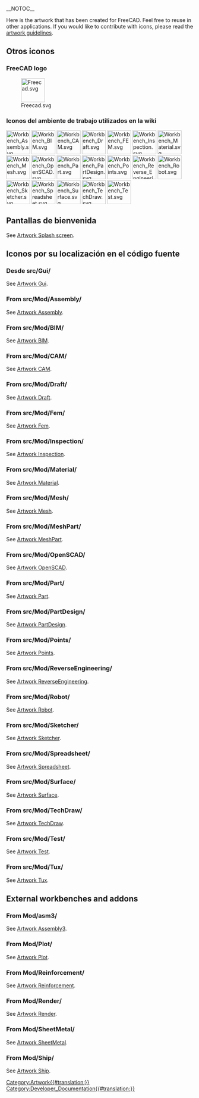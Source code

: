 __NOTOC__
<languages/>

Here is the artwork that has been created for FreeCAD. Feel free to reuse in other applications. If you would like to contribute with icons, please read the [[Artwork_Guidelines|artwork guidelines]].

<span id="Miscellaneous_icons"></span>
==Otros iconos==

===FreeCAD logo===

[[Image:Freecad.svg|64px]]

<span id="Workbench_icons_used_in_the_wiki"></span>
===Iconos del ambiente de trabajo utilizados en la wiki===

[[Image:Workbench_Assembly.svg|64px]]
[[Image:Workbench_BIM.svg|64px]]
[[Image:Workbench_CAM.svg|64px]]
[[Image:Workbench_Draft.svg|64px]]
[[Image:Workbench_FEM.svg|64px]]
[[Image:Workbench_Inspection.svg|64px]]
[[Image:Workbench_Material.svg|64px]]
[[Image:Workbench_Mesh.svg|64px]]
[[Image:Workbench_OpenSCAD.svg|64px]]
[[Image:Workbench_Part.svg|64px]]
[[Image:Workbench_PartDesign.svg|64px]]
[[Image:Workbench_Points.svg|64px]]
[[Image:Workbench_Reverse_Engineering.svg|64px]]
[[Image:Workbench_Robot.svg|64px]]
[[Image:Workbench_Sketcher.svg|64px]]
[[Image:Workbench_Spreadsheet.svg|64px]]
[[Image:Workbench_Surface.svg|64px]]
[[Image:Workbench_TechDraw.svg|64px]]
[[Image:Workbench_Test.svg|64px]]

<span id="Splash_screens"></span>
== Pantallas de bienvenida ==

See [[Artwork_Splash_screen|Artwork Splash screen]].

<span id="Icons_by_their_location_in_the_source_code"></span>
==Iconos por su localización en el código fuente==

<span id="From_src/Gui/"></span>
===Desde src/Gui/===

See [[Artwork_Gui|Artwork Gui]].

===From src/Mod/Assembly/===

See [[Artwork_Assembly|Artwork Assembly]].

===From src/Mod/BIM/===

See [[Artwork_BIM|Artwork BIM]].

===From src/Mod/CAM/===

See [[Artwork_CAM|Artwork CAM]].

===From src/Mod/Draft/===

See [[Artwork_Draft|Artwork Draft]].

===From src/Mod/Fem/===

See [[Artwork_Fem|Artwork Fem]].

===From src/Mod/Inspection/===

See [[Artwork_Inspection|Artwork Inspection]].

===From src/Mod/Material/===

See [[Artwork_Material|Artwork Material]].

===From src/Mod/Mesh/===

See [[Artwork_Mesh|Artwork Mesh]].

===From src/Mod/MeshPart/===

See [[Artwork_MeshPart|Artwork MeshPart]].

===From src/Mod/OpenSCAD/===

See [[Artwork_OpenSCAD|Artwork OpenSCAD]].

===From src/Mod/Part/===

See [[Artwork Part|Artwork Part]].

===From src/Mod/PartDesign/===

See [[Artwork PartDesign|Artwork PartDesign]].

===From src/Mod/Points/===

See [[Artwork_Points|Artwork Points]].

===From src/Mod/ReverseEngineering/===

See [[Artwork_ReverseEngineering|Artwork ReverseEngineering]].

===From src/Mod/Robot/===

See [[Artwork_Robot|Artwork Robot]].

===From src/Mod/Sketcher/===

See [[Artwork_Sketcher|Artwork Sketcher]].

===From src/Mod/Spreadsheet/===

See [[Artwork_Spreadsheet|Artwork Spreadsheet]].

===From src/Mod/Surface/===

See [[Artwork_Surface|Artwork Surface]].

===From src/Mod/TechDraw/===

See [[Artwork_TechDraw|Artwork TechDraw]].

===From src/Mod/Test/===

See [[Artwork_Test|Artwork Test]].

===From src/Mod/Tux/===

See [[Artwork_Tux|Artwork Tux]].

==External workbenches and addons==

===From Mod/asm3/===

See [[Artwork_Assembly3|Artwork Assembly3]].

===From Mod/Plot/===

See [[Artwork_Plot|Artwork Plot]].

===From Mod/Reinforcement/===

See [[Artwork_Reinforcement|Artwork Reinforcement]].

===From Mod/Render/=== 

See [[Artwork_Render|Artwork Render]].

===From Mod/SheetMetal/===

See [[Artwork_SheetMetal|Artwork SheetMetal]].

===From Mod/Ship/===

See [[Artwork_Ship|Artwork Ship]].


[[Category:Artwork{{#translation:}}]]
[[Category:Developer_Documentation{{#translation:}}]]